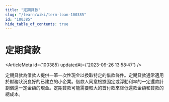 ```yaml
---
title: "定期貸款"
slug: "/learn/wiki/term-loan-100385"
id: "100385"
hide_table_of_contents: true
---
```



# 定期貸款

<ArticleMeta id={100385} updatedAt={'2023-09-26 13:58:47'} />
<div className='border-solid border-b border-t-0 my-4 border-[var(--ifm-color-gray-300)]' />

定期貸款為借款人提供一筆一次性現金以換取特定的借款條件。定期貸款通常適用於財務狀況良好的已建立的小企業。借款人同意根據固定或浮動利率的一定還款計劃償還一定金額的現金。定期貸款可能需要較大的首付款來降低還款金額和貸款的總成本。
